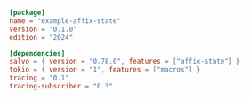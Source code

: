 
```toml  title="affix-state/Cargo.toml"
[package]
name = "example-affix-state"
version = "0.1.0"
edition = "2024"

[dependencies]
salvo = { version = "0.78.0", features = ["affix-state"] }
tokio = { version = "1", features = ["macros"] }
tracing = "0.1"
tracing-subscriber = "0.3"

```